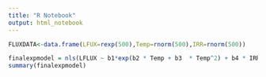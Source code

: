```yaml
---
title: "R Notebook"
output: html_notebook
---
```



```r
FLUXDATA<-data.frame(LFUX=rexp(500),Temp=rnorm(500),IRR=rnorm(500))

finalexpmodel = nls(LFLUX ~ b1*exp(b2 * Temp + b3  * Temp^2) + b4 * IRR + b5, data = FLUXDATA, start = list(b1 = 1, b2 = 0.5, b3 = 0.5, b4 = 0.5, b5 = 0.5), control = list(maxiter = 2000))
summary(finalexpmodel)
```